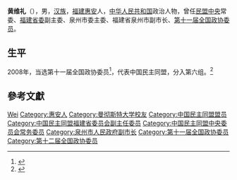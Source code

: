 '''黄维礼'''（{{bd|1955年|10月29日|}}），男，[[汉族|汉族]]，[[福建|福建]][[惠安|惠安]]人，[[中华人民共和国|中华人民共和国]]政治人物，曾任[[民盟中央|民盟中央]]常委、[[民盟福建省委|福建省委]]副主委、泉州市委主委、福建省泉州市副市长、[[第十一届全国政协委员|第十一届全国政协委员]]。

== 生平 ==
2008年，当选第十一届全国政协委员<ref>{{cite news|title=第十一届全国政协委员名单|url=http://www.indaa.com.cn/zt/2009qglh/zxzs/200903/t20090303_127573.html|accessdate=2013-04-09|newspaper=新华社北京1月25日电 中国人民政治协商会议第十一届全国委员会委员名单(共2237人，2008年1月25日政协第十届全国委员会常务委员会第二十次会议通过)|date=2008年1月25日|deadurl=yes|archiveurl=https://web.archive.org/web/20130928014403/http://www.indaa.com.cn/zt/2009qglh/zxzs/200903/t20090303_127573.html|archivedate=2013年9月28日}}</ref>，代表中国民主同盟，分入第六组。<ref>{{cite news|title=全国政协信息-黄维礼|url=http://www.cppcc.gov.cn/CMS/wylibary/showJcwyxtInfoWylibary.action?tabJcwyxt.guid=11W0002080&wytype=wjwy|accessdate=2013-04-11|newspaper=全国政协委员会|archive-date=2019-08-29|archive-url=https://web.archive.org/web/20190829041517/http://www.cppcc.gov.cn/CMS/wylibary/showJcwyxtInfoWylibary.action?tabJcwyxt.guid=11W0002080&wytype=wjwy|dead-url=no}}</ref>

== 參考文獻 ==
{{reflist}}

{{中国政治人物小作品}}
{{Navboxes 
| title  = 黄维礼在[[中国民主同盟|中国民主同盟]]的职务
| list1  =
{{中国民主同盟第十届中央委员会}}
{{中国民主同盟第十一届中央委员会}}
}}

{{Authority control}}
{{DEFAULTSORT:Huang黄}}
[[Category:黄姓|Wei]]
[[Category:惠安人|Category:惠安人]]
[[Category:曼彻斯特大学校友|Category:曼彻斯特大学校友]]
[[Category:中国民主同盟盟员|Category:中国民主同盟盟员]]
[[Category:中国民主同盟福建省委员会副主任委员|Category:中国民主同盟福建省委员会副主任委员]]
[[Category:中国民主同盟中央委员会常务委员|Category:中国民主同盟中央委员会常务委员]]
[[Category:泉州市人民政府副市长|Category:泉州市人民政府副市长]]
[[Category:第十一届全国政协委员|Category:第十一届全国政协委员]]
[[Category:第十二届全国政协委员|Category:第十二届全国政协委员]]